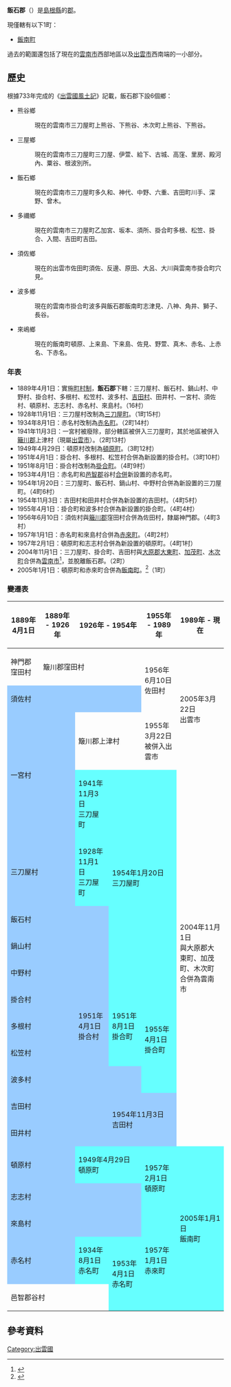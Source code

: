 {{日本郡
| 郡 = 飯石郡
| 日文原名 = 飯石郡
| 平假名 = いいしぐん
| 羅馬字拼音 = Iishi-gun
| 地圖 =　[[File:Iinan_in_Shimane_Prefecture.png|250px]]
| 都道府縣 = 島根縣
| 編號 = 
| 町 = 1
| 村 = 
| 經度 = 
| 緯度 = 
| 註記 = 
|}}
'''飯石郡'''（{{jpn|j=飯石郡|hg=いいしぐん|rm=Iishi gun|f=y}}）是[[島根縣|島根縣]]的[[郡|郡]]。

現僅轄有以下1町：
* [[飯南町|飯南町]]

過去的範圍還包括了現在的[[雲南市|雲南市]]西部地區以及[[出雲市|出雲市]]西南端的一小部分。

==歷史==
根據733年完成的《[[出雲國風土記|出雲國風土記]]》記載，飯石郡下設6個鄉：
* 熊谷鄉
*: 現在的雲南市三刀屋町上熊谷、下熊谷、木次町上熊谷、下熊谷。
* 三屋鄉
*: 現在的雲南市三刀屋町三刀屋、伊萱、給下、古城、高窪、里房、殿河內、粟谷、根波別所。
* 飯石鄉
*: 現在的雲南市三刀屋町多久和、神代、中野、六重、吉田町川手、深野、曾木。
* 多禰鄉
*: 現在的雲南市三刀屋町乙加宮、坂本、須所、掛合町多根、松笠、掛合、入間、吉田町吉田。
* 須佐鄉
*: 現在的出雲市佐田町須佐、反邊、原田、大呂、大川與雲南市掛合町穴見。
* 波多鄉
*: 現在的雲南市掛合町波多與飯石郡飯南町志津見、八神、角井、獅子、長谷。
* 來嶋鄉
*: 現在的飯南町頓原、上来島、下来島、佐見、野萱、真木、赤名、上赤名、下赤名。

===年表===
* 1889年4月1日：實施[[町村制|町村制]]，'''飯石郡'''下轄：三刀屋村、飯石村、鍋山村、中野村、掛合村、多根村、松笠村、波多村、[[吉田村_(島根縣)|吉田村]]、田井村、一宮村、須佐村、頓原村、志志村、赤名村、來島村。（16村）
* 1928年11月1日：三刀屋村改制為[[三刀屋町|三刀屋町]]。（1町15村）
* 1934年8月1日：赤名村改制為[[赤名町|赤名町]]。（2町14村）
* 1941年11月3日：一宮村被廢除，部分轄區被併入三刀屋町，其於地區被併入[[簸川郡|簸川郡]]上津村（現屬[[出雲市|出雲市]]）。（2町13村）
* 1949年4月29日：頓原村改制為[[頓原町|頓原町]]。（3町12村）
* 1951年4月1日：掛合村、多根村、松笠村合併為新設置的掛合村。（3町10村）
* 1951年8月1日：掛合村改制為[[掛合町|掛合町]]。（4町9村）
* 1953年4月1日：赤名町和[[邑智郡|邑智郡]]谷村[[市町村合併|合併]]新設置的赤名町。
* 1954年1月20日：三刀屋町、飯石村、鍋山村、中野村合併為新設置的三刀屋町。（4町6村）
* 1954年11月3日：吉田村和田井村合併為新設置的吉田村。（4町5村）
* 1955年4月1日：掛合町和波多村合併為新設置的掛合町。（4町4村）
* 1956年6月10日：須佐村與[[簸川郡|簸川郡]]窪田村合併為佐田村，隸屬神門郡。（4町3村）
* 1957年1月1日：赤名町和來島村合併為[[赤來町|赤來町]]。（4町2村）
* 1957年2月1日：頓原町和志志村合併為新設置的頓原町。（4町1村）
* 2004年11月1日：三刀屋町、掛合町、吉田村與[[大原郡|大原郡]][[大東町|大東町]]、[[加茂町|加茂町]]、[[木次町|木次町]]合併為[[雲南市|雲南市]]<ref>{{Cite web| url=https://www.city.unnan.shimane.jp/unnan/shiseijouhou/gaiyou/origin.html| title=雲南市の由来| publisher=雲南市政府| language=ja| accessdate=2021-09-06| archive-date=2021-05-07| archive-url=https://web.archive.org/web/20210507145600/https://www.city.unnan.shimane.jp/unnan/shiseijouhou/gaiyou/origin.html| dead-url=no}}</ref>，並脫離飯石郡。（2町）
* 2005年1月1日：頓原町和赤來町合併為[[飯南町|飯南町]]。<ref>{{Cite web| url=https://www.iinan.jp/town/page2| title=町の概要| publisher=飯南町公所| language=ja| accessdate=2021-09-06| archive-date=2021-09-06| archive-url=https://web.archive.org/web/20210906073650/https://www.iinan.jp/town/page2| dead-url=no}}</ref>（1町）

===變遷表===
{| class="wikitable" style="font-size:x-small"
! 1889年4月1日
! 1889年 - 1926年
! colspan=2 | 1926年 - 1954年
! 1955年 - 1989年
! 1989年 - 現在
! 現在
|-
| 神門郡窪田村
| colspan=3 | 簸川郡窪田村
| rowspan=2 | 1956年6月10日<br>佐田村
| rowspan=3 colspan=2 | 2005年3月22日<br>出雲市
|-
| colspan=4 style="background-color:#9cf;" | 須佐村
|-
| rowspan=2 colspan=2 style="background-color:#9cf;" | 一宮村
| colspan=2 | 簸川郡上津村
| 1955年3月22日<br>被併入出雲市
|-
| style="background-color:#6ff;" | 1941年11月3日<br>三刀屋町
| rowspan=5 colspan=2 style="background-color:#6ff;" | 1954年1月20日<br>三刀屋町
| rowspan=11 colspan=2 | 2004年11月1日<br>與大原郡大東町、加茂町、木次町<br>合併為雲南市
|-
| colspan=2 style="background-color:#9cf;" | 三刀屋村
| style="background-color:#6ff;" | 1928年11月1日<br>三刀屋町
|-
| colspan=3 style="background-color:#9cf;" | 飯石村
|-
| colspan=3 style="background-color:#9cf;" | 鍋山村
|-
| colspan=3 style="background-color:#9cf;" | 中野村
|-
| colspan=2 style="background-color:#9cf;" | 掛合村
| rowspan=3 style="background-color:#9cf;" | 1951年4月1日<br>掛合村
| rowspan=3 style="background-color:#6ff;" | 1951年8月1日<br>掛合町
| rowspan=4 style="background-color:#6ff;" | 1955年4月1日<br>掛合町
|-
| colspan=2 style="background-color:#9cf;" | 多根村
|-
| colspan=2 style="background-color:#9cf;" | 松笠村
|-
| colspan=4 style="background-color:#9cf;" | 波多村
|-
| colspan=3 style="background-color:#9cf;" | 吉田村
| rowspan=2 colspan=2 style="background-color:#9cf;" | 1954年11月3日<br>吉田村
|-
| colspan=3 style="background-color:#9cf;" | 田井村
|-
| colspan=2 style="background-color:#9cf;" | 頓原村
| colspan=2 style="background-color:#6ff;" | 1949年4月29日<br>頓原町
| rowspan=2 style="background-color:#6ff;" | 1957年2月1日<br>頓原町
| rowspan=5 colspan=2 style="background-color:#6ff;" | 2005年1月1日<br>飯南町
|-
| colspan=4 style="background-color:#9cf;" | 志志村
|-
| colspan=4 style="background-color:#9cf;" | 來島村
| rowspan=3 style="background-color:#6ff;" | 1957年1月1日<br>赤來町
|-
| colspan=2 style="background-color:#9cf;" | 赤名村
| style="background-color:#6ff;" | 1934年8月1日<br>赤名町
| rowspan=2 style="background-color:#6ff;" | 1953年4月1日<br>赤名町
|-
| colspan=3 | 邑智郡谷村
|}

==參考資料==
{{reflist}}

{{島根縣}}
{{出雲國的郡}}

[[Category:出雲國|Category:出雲國]]